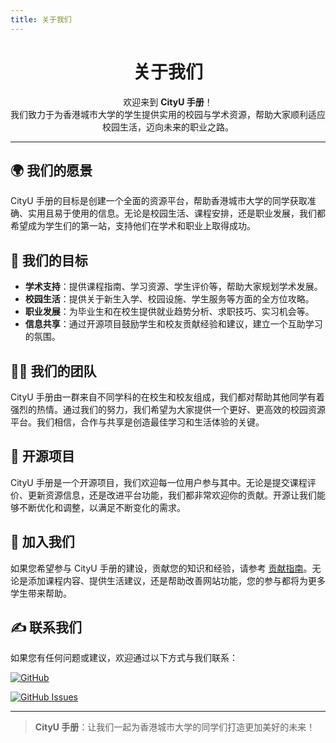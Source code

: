 ```yaml
---
title: 关于我们
---
```



<div align="center" style={{ lineHeight: '1.5', fontSize: '0.9rem' }}>
    <h1 style={{ marginBottom: '0.5rem', fontSize: '2.5rem', background: 'linear-gradient(90deg, #de6f31, #da542b, #bf1846, #9f0c43)', WebkitBackgroundClip: 'text', WebkitTextFillColor: 'transparent' }}><strong>关于我们</strong></h1>
    <p className={styles.subtitle}>
        欢迎来到 <strong>CityU 手册</strong>！<br />
        我们致力于为香港城市大学的学生提供实用的校园与学术资源，帮助大家顺利适应校园生活，迈向未来的职业之路。
    </p>
</div>

---

## 🌍 **我们的愿景**

CityU 手册的目标是创建一个全面的资源平台，帮助香港城市大学的同学获取准确、实用且易于使用的信息。无论是校园生活、课程安排，还是职业发展，我们都希望成为学生们的第一站，支持他们在学术和职业上取得成功。

## 🎯 **我们的目标**

- **学术支持**：提供课程指南、学习资源、学生评价等，帮助大家规划学术发展。
- **校园生活**：提供关于新生入学、校园设施、学生服务等方面的全方位攻略。
- **职业发展**：为毕业生和在校生提供就业趋势分析、求职技巧、实习机会等。
- **信息共享**：通过开源项目鼓励学生和校友贡献经验和建议，建立一个互助学习的氛围。

## 👨‍💻 **我们的团队**

CityU 手册由一群来自不同学科的在校生和校友组成，我们都对帮助其他同学有着强烈的热情。通过我们的努力，我们希望为大家提供一个更好、更高效的校园资源平台。我们相信，合作与共享是创造最佳学习和生活体验的关键。

## 🔗 **开源项目**

CityU 手册是一个开源项目，我们欢迎每一位用户参与其中。无论是提交课程评价、更新资源信息，还是改进平台功能，我们都非常欢迎你的贡献。开源让我们能够不断优化和调整，以满足不断变化的需求。

## 🌟 **加入我们**

如果您希望参与 CityU 手册的建设，贡献您的知识和经验，请参考 [贡献指南](https://penjc.github.io/CityU/contributing)。无论是添加课程内容、提供生活建议，还是帮助改善网站功能，您的参与都将为更多学生带来帮助。

## ✍️ **联系我们**

如果您有任何问题或建议，欢迎通过以下方式与我们联系：

[![GitHub](https://img.shields.io/badge/GitHub-Repository-blue?logo=github&style=flat-square)](https://github.com/penjc/CityU)

[![GitHub Issues](https://img.shields.io/badge/GitHub-Submit%20Issue-green?logo=github&style=flat-square)](https://github.com/penjc/CityU/issues)

---

> **CityU 手册**：让我们一起为香港城市大学的同学们打造更加美好的未来！
